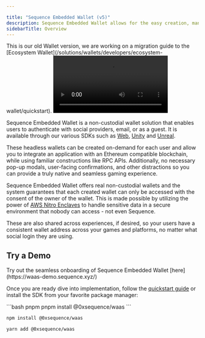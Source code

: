 ---

title: "Sequence Embedded Wallet (v5)"
description: Sequence Embedded Wallet allows for the easy creation, management, and integration of EVM compatible wallets into games or experiences using SDKs like Web, Unity, and Unreal.
sidebarTitle: Overview
---

<Warning>
This is our old Wallet version, we are working on a migration guide to the [Ecosystem Wallet](/solutions/wallets/developers/ecosystem-wallet/quickstart).
</Warning>

<Frame>
<video
  controls
  className="w-full aspect-video"
  src="https://pub-f048362b915448c9b012a2e03c189024.r2.dev/EmbeddedWalletsVideo.mp4"
></video>
</Frame>

Sequence Embedded Wallet is a non-custodial wallet solution that enables users to authenticate with social providers, email, or as a guest. It is available through our various SDKs such as [Web](/sdk/headless-wallet/quickstart), [Unity](/sdk/unity/overview) and [Unreal](/sdk/unreal/overview).

These headless wallets can be created on-demand for each user and allow you to integrate an application with an Ethereum compatible blockchain, while using familiar constructions like RPC APIs. Additionally, no necessary pop-up modals, user-facing confirmations, and other distractions so you can provide a truly native and seamless gaming experience.

Sequence Embedded Wallet offers real non-custodial wallets and the system guarantees that each created wallet can only be accessed with the consent of the owner of the wallet. This is made possible by utilizing the power of [AWS Nitro Enclaves](https://aws.amazon.com/ec2/nitro/nitro-enclaves/) to handle sensitive data in a secure environment that nobody can access - not even Sequence.

These are also shared across experiences, if desired, so your users have a consistent wallet address across your games and platforms, no matter what social login they are using.

## Try a Demo

<Note>
Try out the seamless onboarding of Sequence Embedded Wallet [here](https://waas-demo.sequence.xyz/)
</Note>

Once you are ready dive into implementation, follow the [quickstart guide](/sdk/headless-wallet/quickstart) or install the SDK from your favorite package manager:

<CodeGroup>
```bash pnpm
pnpm install @0xsequence/waas
```

```bash npm
npm install @0xsequence/waas
```

```bash yarn
yarn add @0xsequence/waas
```
</CodeGroup>

